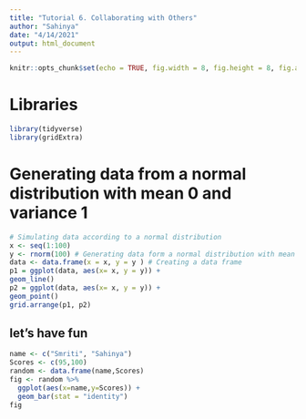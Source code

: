 ```yaml
---
title: "Tutorial 6. Collaborating with Others"
author: "Sahinya"
date: "4/14/2021"
output: html_document
---
```


```r
knitr::opts_chunk$set(echo = TRUE, fig.width = 8, fig.height = 8, fig.alig = "center")
```

# Libraries
```r
library(tidyverse)
library(gridExtra)
```

# Generating data from a normal distribution with mean 0 and variance 1
```r
# Simulating data according to a normal distribution
x <- seq(1:100)
y <- rnorm(100) # Generating data form a normal distribution with mean 0 and variance 1
data <- data.frame(x = x, y = y ) # Creating a data frame
p1 = ggplot(data, aes(x= x, y = y)) +
geom_line()
p2 = ggplot(data, aes(x= x, y = y)) +
geom_point()
grid.arrange(p1, p2)
```

## let's have fun

```r
name <- c("Smriti", "Sahinya")
Scores <- c(95,100)
random <- data.frame(name,Scores)
fig <- random %>% 
  ggplot(aes(x=name,y=Scores)) +
  geom_bar(stat = "identity")
fig
```



